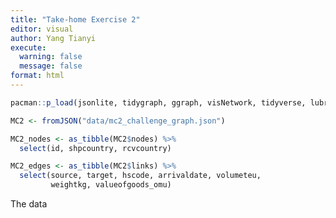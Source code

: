 ```yaml
---
title: "Take-home Exercise 2"
editor: visual
author: Yang Tianyi
execute: 
  warning: false
  message: false
format: html
---
```


```r
pacman::p_load(jsonlite, tidygraph, ggraph, visNetwork, tidyverse, lubridate, igraph)
```

```r
MC2 <- fromJSON("data/mc2_challenge_graph.json")
```

```r
MC2_nodes <- as_tibble(MC2$nodes) %>%
  select(id, shpcountry, rcvcountry)
```

```r
MC2_edges <- as_tibble(MC2$links) %>%
  select(source, target, hscode, arrivaldate, volumeteu,
         weightkg, valueofgoods_omu)
```

The data
